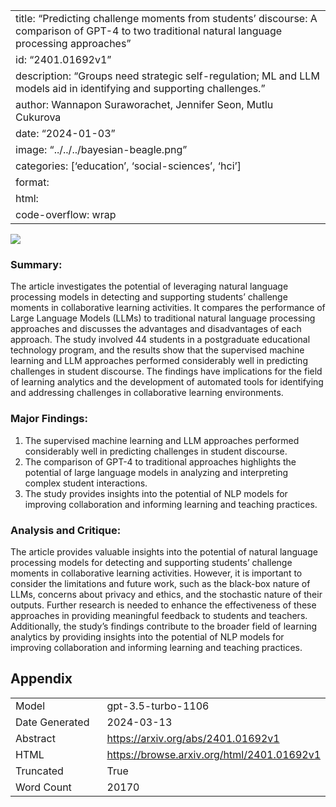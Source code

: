 
---
title: "Predicting challenge moments from students' discourse: A comparison of GPT-4 to two traditional natural language processing approaches"
id: "2401.01692v1"
description: "Groups need strategic self-regulation; ML and LLM models aid in identifying and supporting challenges."
author: Wannapon Suraworachet, Jennifer Seon, Mutlu Cukurova
date: "2024-01-03"
image: "../../../bayesian-beagle.png"
categories: ['education', 'social-sciences', 'hci']
format:
  html:
    code-overflow: wrap
---

![](../../../bayesian-beagle.png)

### Summary:

The article investigates the potential of leveraging natural language processing models in detecting and supporting students' challenge moments in collaborative learning activities. It compares the performance of Large Language Models (LLMs) to traditional natural language processing approaches and discusses the advantages and disadvantages of each approach. The study involved 44 students in a postgraduate educational technology program, and the results show that the supervised machine learning and LLM approaches performed considerably well in predicting challenges in student discourse. The findings have implications for the field of learning analytics and the development of automated tools for identifying and addressing challenges in collaborative learning environments.

### Major Findings:
1. The supervised machine learning and LLM approaches performed considerably well in predicting challenges in student discourse.
2. The comparison of GPT-4 to traditional approaches highlights the potential of large language models in analyzing and interpreting complex student interactions.
3. The study provides insights into the potential of NLP models for improving collaboration and informing learning and teaching practices.

### Analysis and Critique:
The article provides valuable insights into the potential of natural language processing models for detecting and supporting students' challenge moments in collaborative learning activities. However, it is important to consider the limitations and future work, such as the black-box nature of LLMs, concerns about privacy and ethics, and the stochastic nature of their outputs. Further research is needed to enhance the effectiveness of these approaches in providing meaningful feedback to students and teachers. Additionally, the study's findings contribute to the broader field of learning analytics by providing insights into the potential of NLP models for improving collaboration and informing learning and teaching practices.

## Appendix

|          |          |
|----------|----------|
| Model     | gpt-3.5-turbo-1106       |
| Date Generated     | 2024-03-13       |
| Abstract | [https://arxiv.org/abs/2401.01692v1](https://arxiv.org/abs/2401.01692v1)        |
| HTML     | [https://browse.arxiv.org/html/2401.01692v1](https://browse.arxiv.org/html/2401.01692v1)       |
| Truncated       | True       |
| Word Count       | 20170       |